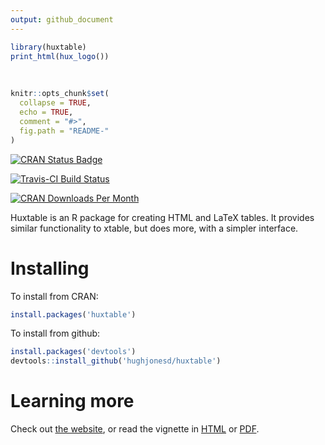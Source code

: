 ```yaml
---
output: github_document
---
```


```r
library(huxtable)
print_html(hux_logo())

```

<!-- README.md is generated from README.Rmd. Please edit that file -->
<br>

```r
knitr::opts_chunk$set(
  collapse = TRUE,
  echo = TRUE,
  comment = "#>",
  fig.path = "README-"
)
```



[![CRAN Status Badge](http://www.r-pkg.org/badges/version/huxtable)](https://cran.r-project.org/package=huxtable)

[![Travis-CI Build Status](https://travis-ci.org/hughjonesd/huxtable.svg?branch=master)](https://travis-ci.org/hughjonesd/huxtable) 

[![CRAN Downloads Per Month](http://cranlogs.r-pkg.org/badges/huxtable)](https://CRAN.R-project.org/package=huxtable)

Huxtable is an R package for creating HTML and LaTeX tables. It provides similar 
functionality to xtable, but does more, with a simpler interface. 

# Installing

To install from CRAN:

```r
install.packages('huxtable')
```

To install from github: 

```r
install.packages('devtools')
devtools::install_github('hughjonesd/huxtable')
```

# Learning more

Check out [the website](http://hughjonesd.github.io/huxtable), or read the vignette in
[HTML](http://hughjonesd.github.io/huxtable/huxtable.html) or [PDF](http://hughjonesd.github.io/huxtable/huxtable.pdf).
